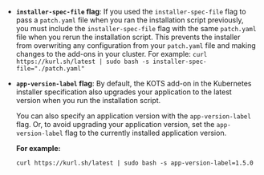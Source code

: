 * **`installer-spec-file` flag**: If you used the `installer-spec-file` flag to pass a `patch.yaml` file when you ran the installation script previously, you must include the `installer-spec-file` flag with the same `patch.yaml` file when you rerun the installation script. This prevents the installer from overwriting any configuration from your `patch.yaml` file and making changes to the add-ons in your cluster. For example: `curl https://kurl.sh/latest | sudo bash -s installer-spec-file="./patch.yaml"`

* **`app-version-label` flag**: By default, the KOTS add-on in the Kubernetes installer specification also upgrades your application to the latest version when you run the installation script.

   You can also specify an application version with the `app-version-label` flag. Or, to avoid upgrading your application version, set the `app-version-label` flag to the currently installed application version.

   **For example:**

   ```
   curl https://kurl.sh/latest | sudo bash -s app-version-label=1.5.0
   ```
